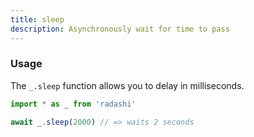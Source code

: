 ```yaml
---
title: sleep
description: Asynchronously wait for time to pass
---
```


### Usage

The `_.sleep` function allows you to delay in milliseconds.

```ts
import * as _ from 'radashi'

await _.sleep(2000) // => waits 2 seconds
```
